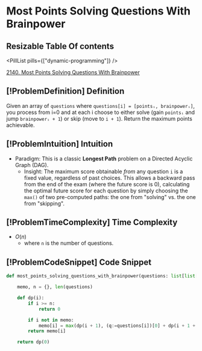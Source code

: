 # Most Points Solving Questions With Brainpower

## Resizable Table Of contents

<DifficultyBadge difficulty="medium" />

<PillList pills={["dynamic-programming"]} />

[2140. Most Points Solving Questions With Brainpower](https://leetcode.com/problems/solving-questions-with-brainpower)

## [!ProblemDefinition] Definition

Given an array of `questions` where `questions[i] = [pointsᵢ, brainpowerᵢ]`, you process from i=0 and at each i choose to either solve (gain `pointsᵢ` and jump `brainpowerᵢ + 1`) or skip (move to `i + 1`). Return the maximum points achievable.

## [!ProblemIntuition] Intuition

- Paradigm: This is a classic **Longest Path** problem on a Directed Acyclic Graph (DAG).
    - Insight: The maximum score obtainable *from* any question `i` is a fixed value, regardless of past choices. This allows a backward pass from the end of the exam (where the future score is 0), calculating the optimal future score for each question by simply choosing the `max()` of two pre-computed paths: the one from "solving" vs. the one from "skipping".

## [!ProblemTimeComplexity] Time Complexity

- $O(n)$
    - where `n` is the number of questions.

## [!ProblemCodeSnippet] Code Snippet

```python meta="source=problems/2140-solving-questions-with-brainpower/solution.py"
def most_points_solving_questions_with_brainpower(questions: list[list[int]]) -> int:

    memo, n = {}, len(questions)

    def dp(i):
        if i >= n:
            return 0

        if i not in memo:
            memo[i] = max(dp(i + 1), (q:=questions[i])[0] + dp(i + 1 + q[1]))
        return memo[i]

    return dp(0)
```

